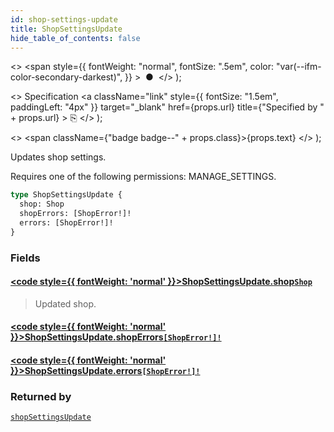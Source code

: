 ```yaml
---
id: shop-settings-update
title: ShopSettingsUpdate
hide_table_of_contents: false
---
```


  <>
    <span
      style={{
        fontWeight: "normal",
        fontSize: ".5em",
        color: "var(--ifm-color-secondary-darkest)",
      }}
    >
      &nbsp;●&nbsp;
    </span>
  </>
);

  <>
    Specification
    <a
      className="link"
      style={{ fontSize: "1.5em", paddingLeft: "4px" }}
      target="\_blank"
      href={props.url}
      title={"Specified by " + props.url}
    >
      ⎘
    </a>
  </>
);

  <>
    <span className={"badge badge--" + props.class}>{props.text}</span>
  </>
);

Updates shop settings.

Requires one of the following permissions: MANAGE_SETTINGS.

```graphql
type ShopSettingsUpdate {
  shop: Shop
  shopErrors: [ShopError!]!
  errors: [ShopError!]!
}
```

### Fields

#### [<code style={{ fontWeight: 'normal' }}>ShopSettingsUpdate.<b>shop</b></code>](#)<Bullet />[`Shop`](../../../api-reference/miscellaneous/objects/shop) <Badge class="secondary" text="object"/> <Badge class="secondary" text="miscellaneous"/>

> Updated shop.

#### [<code style={{ fontWeight: 'normal' }}>ShopSettingsUpdate.<b>shopErrors</b></code>](#)<Bullet />[`[ShopError!]!`](../../../api-reference/miscellaneous/objects/shop-error) <Badge class="secondary" text="non-null"/> <Badge class="secondary" text="object"/> <Badge class="secondary" text="miscellaneous"/>

>

#### [<code style={{ fontWeight: 'normal' }}>ShopSettingsUpdate.<b>errors</b></code>](#)<Bullet />[`[ShopError!]!`](../../../api-reference/miscellaneous/objects/shop-error) <Badge class="secondary" text="non-null"/> <Badge class="secondary" text="object"/> <Badge class="secondary" text="miscellaneous"/>

>

### Returned by

[`shopSettingsUpdate`](../../../api-reference/miscellaneous/mutations/shop-settings-update) <Badge class="secondary" text="mutation"/>
